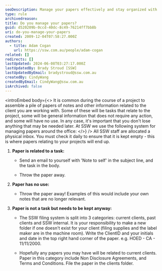 ```yaml
---
seoDescription: Manage your papers effectively and stay organized with SSW's simple yet efficient system, where you'll categorize and file documents by client type.
type: rule
archivedreason:
title: Do you manage your papers?
guid: d520209b-0ccd-40dc-8c49-76214ff7bb8b
uri: do-you-manage-your-papers
created: 2009-12-04T07:58:27.000Z
authors:
  - title: Adam Cogan
    url: https://ssw.com.au/people/adam-cogan
related: []
redirects: []
lastUpdated: 2024-06-08T03:27:17.000Z
lastUpdatedBy: Brady Stroud [SSW]
lastUpdatedByEmail: bradystroud@ssw.com.au
createdBy: CindyWang
createdByEmail: CindyWang@ssw.com.au
isArchived: false
---
```


<introEmbed
  body={<>
It is common during the course of a project to assemble a pile of papers of notes and other information related to the client you are working with. Some of these will be tasks that relate to the project, some will be general information that does not require any action, and some will have no use. In any case, it's important that you don't lose anything that may be needed later.
At SSW we use the following system for managing papers around the office:
  </>}
/>
All SSW staff are allocated a physical inbox. You must check it daily to ensure that it is kept empty - this is where papers relating to your projects will end up.

1. **Paper is related to a task:**

   - Send an email to yourself with 'Note to self' in the subject line, and the task in the body.

   - Throw the paper away.

2. **Paper has no use:**
   - Throw the paper away! Examples of this would include your own notes that are no longer relevant.
3. **Paper is not a task but needs to be kept anyway:**

   - The SSW filing system is split into 3 categories: current clients, past clients and SSW internal. It is your responsibility to make a new folder if one doesn't exist for your client (filing supplies and the label maker are in the machine room). Write the ClientID and your initials and date in the top right hand corner of the paper. e.g. HOED - CA - 11/11/2000.

   - Hopefully any papers you may have will be related to current clients. Paper in this category include Non Disclosure Agreements, and Terms and Conditions. File the paper in the clients folder.

